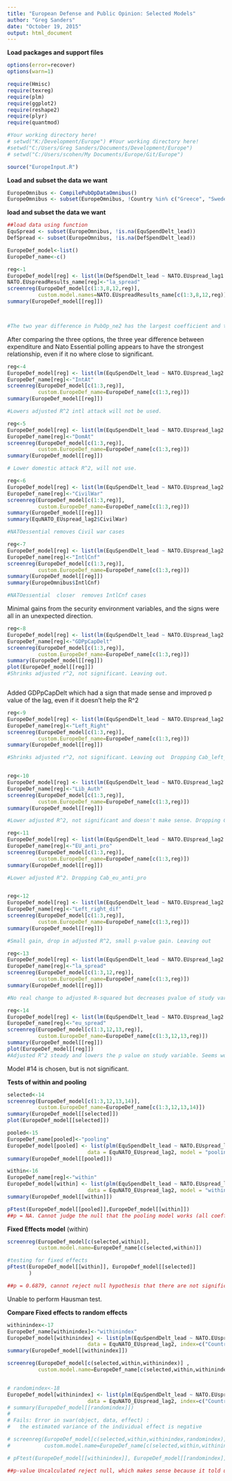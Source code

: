 ```yaml
---
title: "European Defense and Public Opinion: Selected Models"
author: "Greg Sanders"
date: "October 19, 2015"
output: html_document
---
```


**Load packages and support files**
```r
options(error=recover)
options(warn=1)

require(Hmisc)
require(texreg)
require(plm)
require(ggplot2)
require(reshape2)
require(plyr)
require(quantmod)

#Your working directory here!
# setwd("K:/Development/Europe") #Your working directory here!
#setwd("C:/Users/Greg Sanders/Documents/Development/Europe")
# setwd("C:/Users/scohen/My Documents/Europe/Git/Europe")

source("EuropeInput.R")

```


**Load and subset the data we want**
```r

EuropeOmnibus <- CompilePubOpDataOmnibus()
EuropeOmnibus <- subset(EuropeOmnibus, !Country %in% c("Greece", "Sweden","Russia","United States"))


```


**load and subset the data we want**
```r

##load data using function
EquSpread <- subset(EuropeOmnibus, !is.na(EquSpendDelt_lead))
DefSpread <- subset(EuropeOmnibus, !is.na(DefSpendDelt_lead))

EuropeDef_model<-list()
EuropeDef_name<-c()


```



``` r

reg<-1
EuropeDef_model[reg] <- list(lm(DefSpendDelt_lead ~ NATO.EUspread_lag1  + GDPpCapDelt + liberty_authority_ls_spread, DefNATO_EUspread_lag1))
NATO.EUspreadResults_name[reg]<-"la_spread"
screenreg(EuropeDef_model[c(1:3,8,12,reg)],
          custom.model.names=NATO.EUspreadResults_name[c(1:3,8,12,reg)])
summary(EuropeDef_model[[reg]])



#The two year difference in PubOp_ne2 has the largest coefficient and the smallest p-value.

```

After comparing the three options, the three year difference between expenditure and Nato Essential polling appears to have the strongest relationship, even if it no where close to significant.


``` r

reg<-4
EuropeDef_model[reg] <- list(lm(EquSpendDelt_lead ~ NATO.EUspread_lag2  + IntAt, EquNATO_EUspread_lag2))
EuropeDef_name[reg]<-"IntAt"
screenreg(EuropeDef_model[c(1:3,reg)],
          custom.EuropeDef_name=EuropeDef_name[c(1:3,reg)])
summary(EuropeDef_model[[reg]])

#Lowers adjusted R^2 intl attack will not be used.

reg<-5
EuropeDef_model[reg] <- list(lm(EquSpendDelt_lead ~ NATO.EUspread_lag2  + DomAt, EquNATO_EUspread_lag2))
EuropeDef_name[reg]<-"DomAt"
screenreg(EuropeDef_model[c(1:3,reg)],
          custom.EuropeDef_name=EuropeDef_name[c(1:3,reg)])
summary(EuropeDef_model[[reg]])

# Lower domestic attack R^2, will not use.

reg<-6
EuropeDef_model[reg] <- list(lm(EquSpendDelt_lead ~ NATO.EUspread_lag2  + CivilWar, EquNATO_EUspread_lag2))
EuropeDef_name[reg]<-"CivilWar"
screenreg(EuropeDef_model[c(1:3,reg)],
          custom.EuropeDef_name=EuropeDef_name[c(1:3,reg)])
summary(EuropeDef_model[[reg]])
summary(EquNATO_EUspread_lag2$CivilWar)

#NATOessential removes Civil war cases 

reg<-7
EuropeDef_model[reg] <- list(lm(EquSpendDelt_lead ~ NATO.EUspread_lag2  + IntlCnf, EquNATO_EUspread_lag2))
EuropeDef_name[reg]<-"IntlCnf"
screenreg(EuropeDef_model[c(1:3,reg)],
          custom.EuropeDef_name=EuropeDef_name[c(1:3,reg)])
summary(EuropeDef_model[[reg]])
summary(EuropeOmnibus$IntlCnf)

#NATOessential  closer  removes IntlCnf cases 

```

Minimal gains from the security environment variables, and the signs were all in an unexpected direction.


``` r


reg<-8
EuropeDef_model[reg] <- list(lm(EquSpendDelt_lead ~ NATO.EUspread_lag2  + GDPpCapDelt, EquNATO_EUspread_lag2))
EuropeDef_name[reg]<-"GDPpCapDelt"
screenreg(EuropeDef_model[c(1:3,reg)],
          custom.EuropeDef_name=EuropeDef_name[c(1:3,reg)])
summary(EuropeDef_model[[reg]])
plot(EuropeDef_model[[reg]])
#Shrinks adjusted r^2, not significant. Leaving out.



```

Added GDPpCapDelt which had a sign that made sense and improved p value of the lag, even if it doesn't help the R^2

``` r


reg<-9
EuropeDef_model[reg] <- list(lm(EquSpendDelt_lead ~ NATO.EUspread_lag2  + GDPpCapDelt + Cab_left_right, EquNATO_EUspread_lag2))
EuropeDef_name[reg]<-"Left_Right"
screenreg(EuropeDef_model[c(1:3,reg)],
          custom.EuropeDef_name=EuropeDef_name[c(1:3,reg)])
summary(EuropeDef_model[[reg]])

#Shrinks adjusted r^2, not significant. Leaving out  Dropping Cab_left_right


reg<-10
EuropeDef_model[reg] <- list(lm(EquSpendDelt_lead ~ NATO.EUspread_lag2  + GDPpCapDelt + Cab_liberty_authority, EquNATO_EUspread_lag2))
EuropeDef_name[reg]<-"Lib_Auth"
screenreg(EuropeDef_model[c(1:3,reg)],
          custom.EuropeDef_name=EuropeDef_name[c(1:3,reg)])
summary(EuropeDef_model[[reg]])

#Lower adjusted R^2, not significant and doesn't make sense. Dropping Cab_liberty_authority

reg<-11
EuropeDef_model[reg] <- list(lm(EquSpendDelt_lead ~ NATO.EUspread_lag2  + GDPpCapDelt + Cab_eu_anti_pro, EquNATO_EUspread_lag2))
EuropeDef_name[reg]<-"EU_anti_pro"
screenreg(EuropeDef_model[c(1:3,reg)],
          custom.EuropeDef_name=EuropeDef_name[c(1:3,reg)])
summary(EuropeDef_model[[reg]])

#Lower adjusted R^2. Dropping Cab_eu_anti_pro


reg<-12
EuropeDef_model[reg] <- list(lm(EquSpendDelt_lead ~ NATO.EUspread_lag2  + GDPpCapDelt + left_right_ls_spread, EquNATO_EUspread_lag2))
EuropeDef_name[reg]<-"Left_right_dif"
screenreg(EuropeDef_model[c(1:3,reg)],
          custom.EuropeDef_name=EuropeDef_name[c(1:3,reg)])
summary(EuropeDef_model[[reg]])

#Small gain, drop in adjusted R^2, small p-value gain. Leaving out

reg<-13
EuropeDef_model[reg] <- list(lm(EquSpendDelt_lead ~ NATO.EUspread_lag2  + GDPpCapDelt + liberty_authority_ls_spread, EquNATO_EUspread_lag2))
EuropeDef_name[reg]<-"la_spread"
screenreg(EuropeDef_model[c(1:3,12,reg)],
          custom.EuropeDef_name=EuropeDef_name[c(1:3,reg)])
summary(EuropeDef_model[[reg]])

#No real change to adjusted R-squared but decreases pvalue of study variable. Leaving out.

reg<-14
EuropeDef_model[reg] <- list(lm(EquSpendDelt_lead ~ NATO.EUspread_lag2  + GDPpCapDelt + eu_anti_pro_ls_spread, EquNATO_EUspread_lag2))
EuropeDef_name[reg]<-"eu_spread"
screenreg(EuropeDef_model[c(1:3,12,13,reg)],
          custom.EuropeDef_name=EuropeDef_name[c(1:3,12,13,reg)])
summary(EuropeDef_model[[reg]])
plot(EuropeDef_model[[reg]])
#Adjusted R^2 steady and lowers the p value on study variable. Seems worth keeping


```

Model #14 is chosen, but is not significant.





**Tests of within and pooling**

``` r

selected<-14
screenreg(EuropeDef_model[c(1:3,12,13,14)],
          custom.EuropeDef_name=EuropeDef_name[c(1:3,12,13,14)])
summary(EuropeDef_model[[selected]])
plot(EuropeDef_model[[selected]])

pooled<-15
EuropeDef_name[pooled]<-"pooling"
EuropeDef_model[pooled] <- list(plm(EquSpendDelt_lead ~ NATO.EUspread_lag2  + GDPpCapDelt + eu_anti_pro_ls_spread,
                          data = EquNATO_EUspread_lag2, model = "pooling"))
summary(EuropeDef_model[[pooled]])

within<-16
EuropeDef_name[reg]<-"within"
EuropeDef_model[within] <- list(plm(EquSpendDelt_lead ~ NATO.EUspread_lag2  + GDPpCapDelt + eu_anti_pro_ls_spread,
                          data = EquNATO_EUspread_lag2, model = "within"))
summary(EuropeDef_model[[within]])

pFtest(EuropeDef_model[[pooled]],EuropeDef_model[[within]])
##p = NA. Cannot judge the null that the pooling model works (all coefficients for each country should be the same ever year)

```


**Fixed Effects model** (within)
```r

screenreg(EuropeDef_model[c(selected,within)],
          custom.model.name=EuropeDef_name[c(selected,within)])

#testing for fixed effects
pFtest(EuropeDef_model[[within]], EuropeDef_model[[selected]]
       )

##p = 0.6879, cannot reject null hypothesis that there are not significnat effects, use pooled 

```

Unable to perform Hausman test. 

**Compare Fixed effects to random effects** 

``` r

withinindex<-17
EuropeDef_name[withinindex]<-"withinindex"
EuropeDef_model[withinindex] <- list(plm(EquSpendDelt_lead ~ NATO.EUspread_lag2  + GDPpCapDelt + eu_anti_pro_ls_spread,
                          data = EquNATO_EUspread_lag2, index=c("Country", "Year"), model = "within"))
summary(EuropeDef_model[[withinindex]])

screenreg(EuropeDef_model[c(selected,within,withinindex)] ,
          custom.model.name=EuropeDef_name[c(selected,within,withinindex)])


# randomindex<-18
EuropeDef_model[withinindex] <- list(plm(EquSpendDelt_lead ~ NATO.EUspread_lag2  + GDPpCapDelt + eu_anti_pro_ls_spread,
                          data = EquNATO_EUspread_lag2, index=c("Country", "Year"), model = "random"))
# summary(EuropeDef_model[[randomindex]])
# 
# Fails: Error in swar(object, data, effect) : 
#   the estimated variance of the individual effect is negative

# screenreg(EuropeDef_model[c(selected,within,withinindex,randomindex)] ,
#           custom.model.name=EuropeDef_name[c(selected,within,withinindex,randomindex)])

# pFtest(EuropeDef_model[[withinindex]], EuropeDef_model[[randomindex]])

##p-value Uncalculated reject null, which makes sense because it told us before to do pooled. 
```
